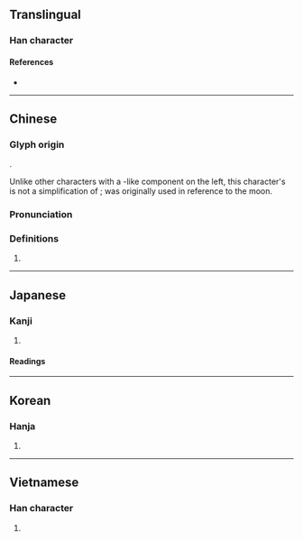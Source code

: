 {{also|蒙|䑃}}
{{character info/new}}
==Translingual==

===Han character===
{{Han char|rn=74|rad=月|as=14|sn=18|four=74232|canj=BTBO|ids=⿰月蒙}}

====References====
* {{Han ref|kx=0507.030|dkj=14409|dj=0888.060|hdz=32115.080|uh=6726|ud=26406|bh=C261|bd=49761}}

----

==Chinese==
{{zh-forms|alt=䑃}}

===Glyph origin===
{{Han etym}}
{{Han compound|ls=psc|月|c1=s|t1=moon|蒙|c2=p}}.

Unlike other characters with a {{m|zh|月}}-like component on the left, this character's {{m|zh|月}} is not a simplification of {{m|zh|肉}}; {{m|zh|朦朧}} was originally used in reference to the moon.

===Pronunciation===
{{zh-pron
|m=méng
|c=mung4
|mn=bông
|mc=y
|oc=y
|ma=
|cat=n
}}

===Definitions===
{{zh-hanzi}}

# {{zh-only|朦朧}}

----

==Japanese==

===Kanji===
{{ja-kanji|grade=|rs=月14}}

# {{defn|lang=ja|sort=月14}}

====Readings====
{{ja-readings
|on=ぼう, もう
|kun=おぼろ-
}}

----

==Korean==

===Hanja===
{{ko-hanja|hangeul=몽|eumhun=|rv=mong|mr=mong|y=mong}}

# {{defn|lang=ko|sort=月14}}

----

==Vietnamese==

===Han character===
{{vi-hantu|[[mông]], [[mồng]]|rs=月14}}

# {{defn|lang=vi|sort=月14}}